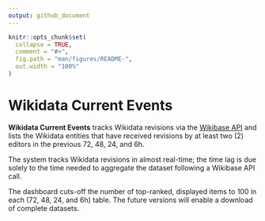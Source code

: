 ```yaml
---
output: github_document
---
```


```r
knitr::opts_chunk$set(
  collapse = TRUE,
  comment = "#>",
  fig.path = "man/figures/README-",
  out.width = "100%"
)
```

# Wikidata Current Events

**Wikidata Current Events** tracks Wikidata revisions via the [Wikibase API](https://www.mediawiki.org/wiki/Wikibase/API) and lists the Wikidata entities that have received revisions by at least two (2) editors in the previous 72, 48, 24, and 6h.

The system tracks Wikidata revisions in almost real-time; the time lag is due solely to the time needed to aggregate the dataset following a Wikibase API call.

The dashboard cuts-off the number of top-ranked, displayed items to 100 in each (72, 48, 24, and 6h) table. The future versions will enable a download of complete datasets.
